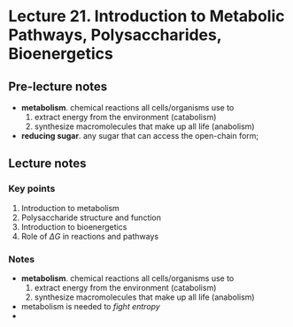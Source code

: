# Lecture 21. Introduction to Metabolic Pathways, Polysaccharides, Bioenergetics

## Pre-lecture notes
- **metabolism**. chemical reactions all cells/organisms use to
  1. extract energy from the environment (catabolism)
  2. synthesize macromolecules that make up all life (anabolism)
- **reducing sugar**. any sugar that can access the open-chain form;

## Lecture notes
### Key points
1. Introduction to metabolism
2. Polysaccharide structure and function
3. Introduction to bioenergetics
4. Role of $\Delta G$ in reactions and pathways

### Notes
- **metabolism**. chemical reactions all cells/organisms use to
  1. extract energy from the environment (catabolism)
  2. synthesize macromolecules that make up all life (anabolism)
- metabolism is needed to _fight entropy_
- 